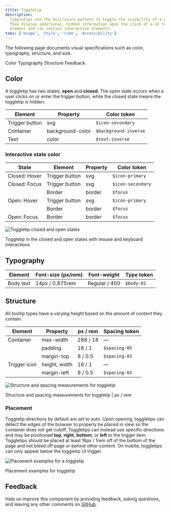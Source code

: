 ```yaml
---
title: Toggletip
description:
  Toggletips use the disclosure pattern to toggle the visibility of a popover.
  They display additional, hidden information upon the click of a UI trigger
  element and can contain interactive elements.
tabs: ['Usage', 'Style', 'Code', 'Accessibility']
---
```


<PageDescription>

The following page documents visual specifications such as color, typography,
structure, and size.

</PageDescription>

<AnchorLinks>

<AnchorLink>Color</AnchorLink> <AnchorLink>Typography</AnchorLink>
<AnchorLink>Structure</AnchorLink> <AnchorLink>Feedback</AnchorLink>

</AnchorLinks>

## Color

A toggletip has two states: **open** and **closed**. The open state occurs when
a user clicks on or enter the trigger button, while the closed state means the
toggletip is hidden.

| Element        | Property         | Color token           |
| -------------- | ---------------- | --------------------- |
| Trigger button | svg              | `$icon-secondary`     |
| Container      | background-color | `$background-inverse` |
| Text           | color            | `$text-inverse`       |

### Interactive state color

| State         | Element        | Property | Color token       |
| ------------- | -------------- | -------- | ----------------- |
| Closed: Hover | Trigger button | svg      | `$icon-primary`   |
| Closed: Focus | Trigger button | svg      | `$icon-secondary` |
|               | Border         | border   | `$focus`          |
| Open: Hover   | Trigger button | svg      | `$icon-primary`   |
|               | Border         | border   | `$focus`          |
| Open: Focus   | Border         | border   | `$focus`          |

<Row>
<Column colLg={8}>

![Toggletip closed and open states](images/toggle-tip-style-1.png)

</Column>
</Row>

<Caption>
  Toggletip in the closed and open states with mouse and keyboard interactions
</Caption>

## Typography

| Element   | Font-size (px/rem) | Font-weight   | Type token |
| --------- | ------------------ | ------------- | ---------- |
| Body text | 14px / 0.875rem    | Regular / 400 | `$body-01` |

## Structure

All tooltip types have a varying height based on the amount of content they
contain.

| Element      | Property      | px / rem | Spacing token |
| ------------ | ------------- | -------- | ------------- |
| Container    | max-width     | 288 / 18 | —             |
|              | padding       | 16 / 1   | `$spacing-05` |
|              | margin-top    | 8 / 0.5  | `$spacing-03` |
| Trigger icon | height, width | 16 / 1   | —             |
|              | margin-left   | 8 / 0.5  | `$spacing-03` |

<div className="image--fixed">

![Structure and spacing measurements for toggletip](images/toggle-tip-style-2.png)

</div>

<Caption>Structure and spacing measurements for toggletip | px / rem</Caption>

### Placement

Toggletip directions by default are set to auto. Upon opening, toggletips can
detect the edges of the browser to properly be placed in view so the container
does not get cutoff. Toggletips can instead use specific directions and may be
positioned **top**, **right**, **bottom**, or **left** to the trigger item.
Toggletips should be placed at least 16px / 1rem off of the bottom of the page
and not bleed off page or behind other content. On mobile, toggletips can only
appear below the toggletip UI trigger.

<div className="image--fixed">

![Placement examples for a toggletip](images/toggletip-style-3.png)

</div>

<Caption>Placement examples for toggletip</Caption>

## Feedback

Help us improve this component by providing feedback, asking questions, and
leaving any other comments on
[GitHub](https://github.com/carbon-design-system/carbon-website/issues/new?assignees=&labels=feedback&template=feedback.md).
